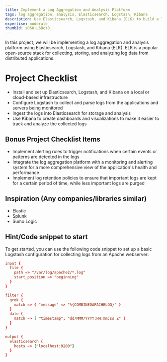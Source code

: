 ```yaml
---
title: Implement a Log Aggregation and Analysis Platform
tags: log aggregation, analysis, Elasticsearch, Logstash, Kibana
description: Use Elasticsearch, Logstash, and Kibana (ELK) to build a log aggregation and analysis platform
expertise: moderate
thumbId: sO6O-L6Bct8
---
```


In this project, we will be implementing a log aggregation and analysis platform using Elasticsearch, Logstash, and Kibana (ELK). ELK is a popular open-source stack for collecting, storing, and analyzing log data from distributed applications.

<h1>Project Checklist</h1>
<ul>
  <li>
    Install and set up Elasticsearch, Logstash, and Kibana on a local or
    cloud-based infrastructure
  </li>
  <li>
    Configure Logstash to collect and parse logs from the applications and
    servers being monitored
  </li>
  <li>Ingest the logs into Elasticsearch for storage and analysis</li>
  <li>
    Use Kibana to create dashboards and visualizations to make it easier to
    track and analyze the collected logs
  </li>
</ul>
<h2>Bonus Project Checklist Items</h2>
<ul>
  <li>
    Implement alerting rules to trigger notifications when certain events or
    patterns are detected in the logs
  </li>
  <li>
    Integrate the log aggregation platform with a monitoring and alerting system
    for a more comprehensive view of the application's health and performance
  </li>
  <li>
    Implement log retention policies to ensure that important logs are kept for
    a certain period of time, while less important logs are purged
  </li>
</ul>
<h2>Inspiration (Any companies/libraries similar)</h2>
<ul>
  <li>Elastic</li>
  <li>Splunk</li>
  <li>Sumo Logic</li>
</ul>
<h2>Hint/Code snippet to start</h2>
To get started, you can use the following code snippet to set up a basic Logstash
configuration for collecting logs from an Apache webserver:

```conf
input {
  file {
    path => "/var/log/apache2/*.log"
    start_position => "beginning"
  }
}

filter {
  grok {
    match => { "message" => "%{COMBINEDAPACHELOG}" }
  }
  date {
    match => [ "timestamp", "dd/MMM/YYYY:HH:mm:ss Z" ]
  }
}

output {
  elasticsearch {
    hosts => ["localhost:9200"]
  }
}

```
